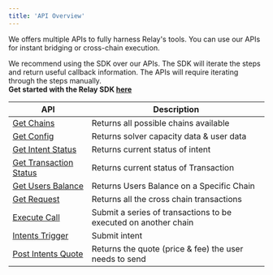 ```yaml
---
title: 'API Overview'
---
```

We offers multiple APIs to fully harness Relay's tools. You can use our APIs for instant bridging or cross-chain execution.

<Warning>We recommend using the SDK over our APIs. The SDK will iterate the steps and return useful callback information. The APIs will require iterating through the steps manually.<br/>
**Get started with the Relay SDK [here](https://docs.relay.link/references/sdk/getting-started)**</Warning>

| API | Description                           |
| -------- | ------------------------------------- |
|[Get Chains](/references/api/get-chains)|Returns all possible chains available|
|[Get Config](/references/api/get-config)|Returns solver capacity data & user data|
|[Get Intent Status](/references/api/get-intents-status)|Returns current status of intent|
|[Get Transaction Status](/references/api/get-transactions-status)|Returns current status of Transaction|
|[Get Users Balance](/references/api/get-users-balance)|Returns Users Balance on a Specific Chain|
|[Get Request](/references/api/get-requests)|Returns all the cross chain transactions|
|[Execute Call](/references/api/execute-call)|Submit a series of transactions to be executed on another chain|
|[Intents Trigger](/references/api/intents-trigger)|Submit intent|
|[Post Intents Quote](/references/api/post-intents-quote)|Returns the quote (price & fee) the user needs to send|